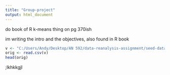 ```yaml
---
title: "Group-project"
output: html_document
---
```


do book of R k-means thing on pg 370ish

im writing the intro and the objectives, also found in R book
```r
v <- "C:/Users/Andy/Desktop/AN 592/data-reanalysis-assignment/seed-data.csv"
orig <- read.csv(v)
head(orig)
```
;lkhkkgjl